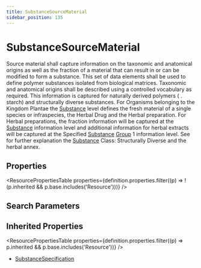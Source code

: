 ```yaml
---
title: SubstanceSourceMaterial
sidebar_position: 135
---
```


# SubstanceSourceMaterial

Source material shall capture information on the taxonomic and anatomical origins as well as the fraction of a material that can result in or can be modified to form a substance. This set of data elements shall be used to define polymer substances isolated from biological matrices. Taxonomic and anatomical origins shall be described using a controlled vocabulary as required. This information is captured for naturally derived polymers ( . starch) and structurally diverse substances. For Organisms belonging to the Kingdom Plantae the <a href="/docs/api/fhir/resources/substance">Substance</a> level defines the fresh material of a single species or infraspecies, the Herbal Drug and the Herbal preparation. For Herbal preparations, the fraction information will be captured at the <a href="/docs/api/fhir/resources/substance">Substance</a> information level and additional information for herbal extracts will be captured at the Specified <a href="/docs/api/fhir/resources/substance">Substance</a> <a href="/docs/api/fhir/resources/group">Group</a> 1 information level. See for further explanation the <a href="/docs/api/fhir/resources/substance">Substance</a> Class: Structurally Diverse and the herbal annex.

<Tabs queryString="intro-section">
<TabItem value="schema" label="Schema" default>


## Properties


<ResourcePropertiesTable properties={definition.properties.filter((p) => !(p.inherited && p.base.includes('Resource')))} />

## Search Parameters

<SearchParamsTable searchParams={definition.searchParameters} />

## Inherited Properties

<ResourcePropertiesTable properties={definition.properties.filter((p) => p.inherited && p.base.includes('Resource'))} />

</TabItem>
  <TabItem value="usage" label="Usage">
    <div>   <a name="scope"> </a>     </div>
    </TabItem>
  
  
  <TabItem value="referencedBy" label="Referenced By">
    <ul><li><a href="/docs/api/fhir/resources/substancespecification">SubstanceSpecification</a></li></ul>
    </TabItem>

</Tabs>
